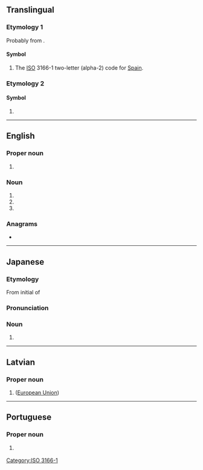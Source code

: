 {{also|Appendix:Variations of "es"}}
==Translingual==

===Etymology 1===
Probably from {{der|mul|es|España}}.

====Symbol====
{{head|mul|symbol}}

# The [[ISO]] 3166-1 two-letter (alpha-2) code for [[Spain]].

===Etymology 2===

====Symbol====
{{head|mul|symbol}}
# {{SI-unit-abbnp|exa|siemens|electrical conductance}}

[[Category:ISO 3166-1]]

----

==English==

===Proper noun===
{{en-proper noun}}

# {{initialism of|en|Espírito Santo}}

===Noun===
{{en-noun|-}}

# {{initialism of|en|environmental science}}
# {{initialism of|en|emergency services}}
# {{initialism of|en|engineering sample}}

===Anagrams===
* {{anagrams|en|a=es|-se|SE|Se.|se|se.}}

----

==Japanese==

===Etymology===
From initial of {{wasei eigo|entry|sheet|nocap=1|nocat=1}}

===Pronunciation===
{{ja-pron|イー エス}}

===Noun===
{{ja-noun|イー%-エス}}

# {{short for|ja|エントリーシート|tr=entorī shīto|t=[[application form]]}}

----

==Latvian==

===Proper noun===
{{head|lv|proper noun}}

# {{initialism of|lv|Eiropas Savienība}} ([[European Union]])

----

==Portuguese==

===Proper noun===
{{head|pt|proper noun}}

# {{lb|pt|Brazil}} {{initialism of|pt|Espírito Santo}} {{gloss|Brazilian state}}